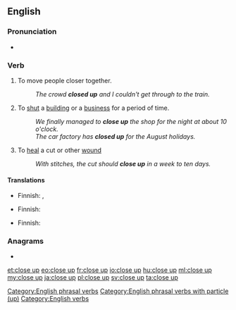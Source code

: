 {{also|closeup|close-up}}
==English==

===Pronunciation===
* {{IPA|/kləʊzˈʌp/|lang=en}}

===Verb===
{{head|en|verb}}

# To move people closer together.
#: ''The crowd '''closed up''' and I couldn't get through to the train.''
# To [[shut]] a [[building]] or a [[business]] for a period of time.
#: ''We finally managed to '''close up''' the shop for the night at about 10 o'clock.''
#: ''The car factory has '''closed up''' for the August holidays.''
# To [[heal]] a cut or other [[wound]]
#: ''With stitches, the cut should '''close up''' in a week to ten days.''

====Translations====
{{trans-top|to move closer together}}
* Finnish: {{t+|fi|tiivistyä}}, {{t+|fi|tiivistää}}
{{trans-mid}}
{{trans-bottom}}

{{trans-top|to shut for a period of time}}
* Finnish: {{t+|fi|sulkea}}
{{trans-mid}}
{{trans-bottom}}

{{trans-top|of a wound, to heal}}
* Finnish: {{t+|fi|umpeutua}}
{{trans-mid}}
{{trans-bottom}}

===Anagrams===
* {{l|en|couples}}

[[Category:English phrasal verbs]]
[[Category:English phrasal verbs with particle (up)]]
[[Category:English verbs]]

[[et:close up]]
[[eo:close up]]
[[fr:close up]]
[[io:close up]]
[[hu:close up]]
[[ml:close up]]
[[my:close up]]
[[ja:close up]]
[[pl:close up]]
[[sv:close up]]
[[ta:close up]]